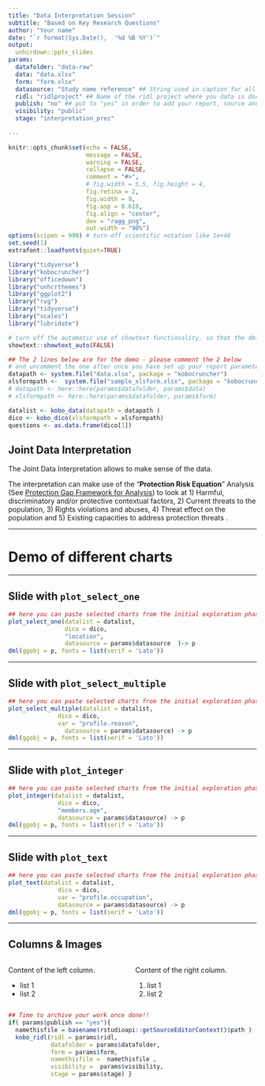 ```yaml
---
title: "Data Interpretation Session"
subtitle: "Based on Key Research Questions"
author: "Your name"
date: "`r format(Sys.Date(),  '%d %B %Y')`"
output:
  unhcrdown::pptx_slides
params:
  datafolder: "data-raw"
  data: "data.xlsx"
  form: "form.xlsx"
  datasource: "Study name reference" ## String used in caption for all your charts
  ridl: "ridlproject" ## Name of the ridl project where you data is documented and archived
  publish: "no" ## put to "yes" in order to add your report, source and analysis plan as ressource within the same ridl dataset
  visibility: "public"
  stage: "interpretation_prez"
  
---
```

<!--
Please use this template only once you have completed the data exploration steps and configured all the steps for the initial data analysis plan 
-->

```r
knitr::opts_chunk$set(echo = FALSE, 
                      message = FALSE, 
                      warning = FALSE,
                      collapse = FALSE,
                      comment = "#>",
                      # fig.width = 5.5, fig.height = 4,
                      fig.retina = 2, 
                      fig.width = 9,
                      fig.asp = 0.618,
                      fig.align = "center",
                      dev = "ragg_png",
                      out.width = "90%")
options(scipen = 999) # turn-off scientific notation like 1e+48
set.seed(1)
extrafont::loadfonts(quiet=TRUE)

library("tidyverse")
library("kobocruncher")
library("officedown")
library("unhcrthemes")
library("ggplot2")
library("rvg")
library("tidyverse")
library("scales")
library("lubridate")

# turn off the automatic use of showtext functionality, so that the dml function can works properly
showtext::showtext_auto(FALSE) 
```

```r
## The 2 lines below are for the demo - please comment the 2 below 
# and uncomment the one after once you have set up your report parameters..
datapath <- system.file("data.xlsx", package = "kobocruncher")
xlsformpath <-  system.file("sample_xlsform.xlsx", package = "kobocruncher")
# datapath <- here::here(params$datafolder, params$data)
# xlsformpath <- here::here(params$datafolder, params$form) 

datalist <- kobo_data(datapath = datapath )
dico <- kobo_dico(xlsformpath = xlsformpath)
questions <- as.data.frame(dico[1])
```

## Joint Data Interpretation  

The Joint Data Interpretation allows to make sense of the data.

The interpretation can make use of the "__Protection Risk Equation__" Analysis (See [Protection Gap Framework for Analysis](https://www.unhcr.org/50aa57ad9.pdf)) to look at 1) Harmful, discriminatory and/or protective contextual factors, 2) Current threats to the population, 3) Rights violations and abuses, 4) Threat effect on the population and 5) Existing capacities to address protection threats .

 
---

# Demo of different charts


<!--
Note that in this template it is key to use 
-> p
dml(ggobj = p, fonts = list(serif = 'Lato'))

The function dml will convert your ggplot object into an editable vector for powerpoint

-->

---

## Slide with `plot_select_one`

```r
## here you can paste selected charts from the initial exploration phase...
plot_select_one(datalist = datalist,
                dico = dico, 
                "location",
                datasource = params$datasource  )-> p
dml(ggobj = p, fonts = list(serif = 'Lato'))
```


---

## Slide with `plot_select_multiple`

```r
## here you can paste selected charts from the initial exploration phase...
plot_select_multiple(datalist = datalist,
              dico = dico, 
              var = "profile.reason",
                datasource = params$datasource) -> p
dml(ggobj = p, fonts = list(serif = 'Lato'))
```


---

## Slide with `plot_integer`

```r
## here you can paste selected charts from the initial exploration phase...
plot_integer(datalist = datalist, 
              dico = dico, 
              "members.age",
              datasource = params$datasource) -> p
dml(ggobj = p, fonts = list(serif = 'Lato'))
```

---

## Slide with `plot_text`

```r
## here you can paste selected charts from the initial exploration phase...
plot_text(datalist = datalist,
              dico = dico, 
              var = "profile.occupation",
              datasource = params$datasource) -> p
dml(ggobj = p, fonts = list(serif = 'Lato'))
```



---
 

## Columns & Images

:::::: {.columns}
::: {.column}
Content of the left column.

*  list 1
*  list 2
:::

::: {.column}
Content of the right column.

1.  list 1
2.  list 2
:::
::::::






```r
## Time to archive your work once done!! 
if( params$publish == "yes"){
  namethisfile = basename(rstudioapi::getSourceEditorContext()$path ) 
  kobo_ridl(ridl = params$ridl,
            datafolder = params$datafolder,
            form = params$form,
            namethisfile =  namethisfile ,
            visibility =  params$visibility,
            stage = params$stage) }
```

